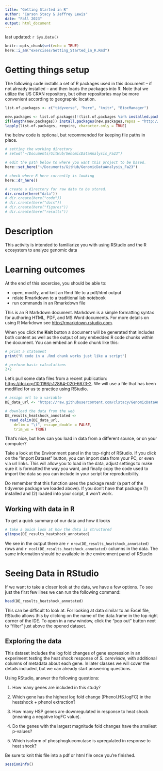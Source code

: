 ```yaml
---
title: "Getting Started in R"
author: "Carson Stacy & Jeffrey Lewis"
date: "Fall 2023"
output: html_document
---
```


last updated: `r Sys.Date()`

```r
knitr::opts_chunk$set(echo = TRUE)
here::i_am("exercises/Getting_Started_in_R.Rmd")
```

# Getting things setup

The following code installs a set of R packages used in this document -- if not already installed -- and then loads the packages into R. Note that we utilize the US CRAN repository, but other repositories may be more convenient according to geographic location.

```r

list.of.packages <- c("tidyverse", "here", "knitr", "BiocManager")

new.packages <- list.of.packages[!(list.of.packages %in% installed.packages()[,"Package"])]
if(length(new.packages)) install.packages(new.packages,repos = "http://cran.us.r-project.org")
lapply(list.of.packages, require, character.only = TRUE)

```

the below code is optional, but recommended for keeping file paths in place.

```r
# setting the working directory
# setwd("~/Documents/GitHub/GenomicDataAnalysis_Fa23")

# edit the path below to where you want this project to be based.
here::set_here("~/Documents/GitHub/GenomicDataAnalysis_Fa23")

# check where R here currently is looking
here::dr_here()

# create a directory for raw data to be stored.
dir.create(here("data"))
# dir.create(here("code"))
# dir.create(here("docs"))
# dir.create(here("figures"))
# dir.create(here("results"))
```

# Description

This activity is intended to familiarize you with using RStudio and the R ecosystem to analyze genomic data

# Learning outcomes

At the end of this excercise, you should be able to:

-   open, modify, and knit an Rmd file to a pdf/html output
-   relate Rmarkdown to a traditional lab notebook
-   run commands in an Rmarkdown file

This is an R Markdown document. Markdown is a simple formatting syntax for authoring HTML, PDF, and MS Word documents. For more details on using R Markdown see <http://rmarkdown.rstudio.com>.

When you click the **Knit** button a document will be generated that includes both content as well as the output of any embedded R code chunks within the document. You can embed an R code chunk like this:

```r
# print a statement
print("R code in a .Rmd chunk works just like a script")

# preform basic calculations
2+2
```

Let's pull some data files from a recent publication: <https://doi.org/10.1186/s12864-020-6673-2>. We will use a file that has been modified for us to practice using RStudio.

```r

# assign url to a variable
DE_data_url <- "https://raw.githubusercontent.com/clstacy/GenomicDataAnalysis_Fa23/main/data/DE_results_heatshock_annotated.tsv"

# download the data from the web
DE_results_heatshock_annotated <-
  read_delim(DE_data_url, 
    delim = "\t", escape_double = FALSE, 
    trim_ws = TRUE)
```

That's nice, but how can you load in data from a different source, or on your computer?

Take a look at the Environment panel in the top-right of RStudio. If you click on the "Import Dataset" button, you can import data from your PC, or even via url links. This will allow you to load in the data, adjust settings to make sure it is formatted the way you want, and finally copy the code used to import the data so you can include in your script for reproducibility.

Do remember that this function uses the package readr (a part of the tidyverse package we loaded above). If you don't have that package (1) installed and (2) loaded into your script, it won't work.

## Working with data in R

To get a quick summary of our data and how it looks

```r
# take a quick look at how the data is structured
glimpse(DE_results_heatshock_annotated)
```

We see in the output there are `r nrow(DE_results_heatshock_annotated)` rows and `r ncol(DE_results_heatshock_annotated)` columns in the data. The same information should be available in the environment panel of RStudio

# Seeing Data in RStudio

If we want to take a closer look at the data, we have a few options. To see just the first few lines we can run the following command:

```r
head(DE_results_heatshock_annotated)
```

This can be difficult to look at. For looking at data similar to an Excel file, RStudio allows this by clicking on the name of the data.frame in the top right corner of the IDE. To open in a new window, click the "pop out" button next to "filter" just above the opened dataset.

## Exploring the data

This dataset includes the log fold changes of gene expression in an experiment testing the heat shock response of *S. cerevisiae*, with additional columns of metadata about each gene. In later classes we will cover the details included, but we can already start answering questions.

Using RStudio, answer the following questions:

1.  How many genes are included in this study?

2.  Which gene has the highest log fold change (Phenol.HS.logFC) in the heatshock + phenol extraction?

3.  How many HSP genes are downregulated in response to heat shock (meaning a negative logFC value).

4.  Do the genes with the largest magnitude fold changes have the smallest p-values?

5.  Which isoform of phosphoglucomutase is upregulated in response to heat shock?


Be sure to knit this file into a pdf or html file once you're finished.

```r
sessionInfo()
```